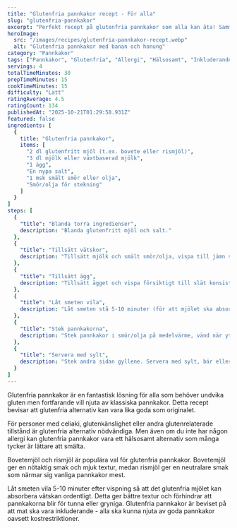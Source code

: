 ```yaml
---
title: "Glutenfria pannkakor recept - För alla"
slug: "glutenfria-pannkakor"
excerpt: "Perfekt recept på glutenfria pannkakor som alla kan äta! Samma goda smak och konsistens som vanliga pannkakor, men helt glutenfria."
heroImage:
  src: "/images/recipes/glutenfria-pannkakor-recept.webp"
  alt: "Glutenfria pannkakor med banan och honung"
category: "Pannkakor"
tags: ["Pannkakor", "Glutenfria", "Allergi", "Hälsosamt", "Inkluderande"]
servings: 4
totalTimeMinutes: 30
prepTimeMinutes: 15
cookTimeMinutes: 15
difficulty: "Lätt"
ratingAverage: 4.5
ratingCount: 134
publishedAt: "2025-10-21T01:29:58.931Z"
featured: false
ingredients: [
  {
    title: "Glutenfria pannkakor",
    items: [
      "2 dl glutenfritt mjöl (t.ex. bovete eller rismjöl)",
      "3 dl mjölk eller växtbaserad mjölk",
      "1 ägg",
      "En nypa salt",
      "1 msk smält smör eller olja",
      "Smör/olja för stekning"
    ]
  }
]
steps: [
  {
    "title": "Blanda torra ingredienser",
    description: "Blanda glutenfritt mjöl och salt."
  },
  {
    "title": "Tillsätt vätskor",
    description: "Tillsätt mjölk och smält smör/olja, vispa till jämn smet."
  },
  {
    "title": "Tillsätt ägg",
    description: "Tillsätt ägget och vispa försiktigt till slät konsistens."
  },
  {
    "title": "Låt smeten vila",
    description: "Låt smeten stå 5-10 minuter (för att mjölet ska absorbera vätskan)."
  },
  {
    "title": "Stek pannkakorna",
    description: "Stek pannkakor i smör/olja på medelvärme, vänd när ytan stelnat och bubblor syns."
  },
  {
    "title": "Servera med sylt",
    description: "Stek andra sidan gyllene. Servera med sylt, bär eller vispad grädde."
  }
]
---
```


Glutenfria pannkakor är en fantastisk lösning för alla som behöver undvika gluten men fortfarande vill njuta av klassiska pannkakor. Detta recept bevisar att glutenfria alternativ kan vara lika goda som originalet.

För personer med celiaki, glutenkänslighet eller andra glutenrelaterade tillstånd är glutenfria alternativ nödvändiga. Men även om du inte har någon allergi kan glutenfria pannkakor vara ett hälsosamt alternativ som många tycker är lättare att smälta.

Bovetemjöl och rismjöl är populära val för glutenfria pannkakor. Bovetemjöl ger en nötaktig smak och mjuk textur, medan rismjöl ger en neutralare smak som närmar sig vanliga pannkakor mest.

Låt smeten vila 5-10 minuter efter vispning så att det glutenfria mjölet kan absorbera vätskan ordentligt. Detta ger bättre textur och förhindrar att pannkakorna blir för tunna eller gryniga. Glutenfria pannkakor är beviset på att mat ska vara inkluderande - alla ska kunna njuta av goda pannkakor oavsett kostrestriktioner.
